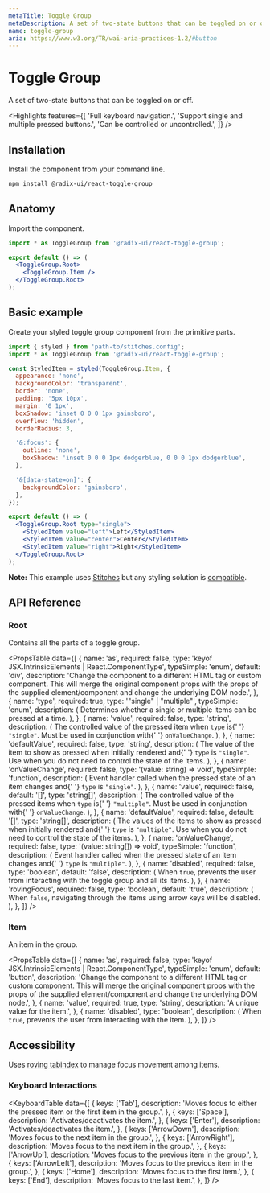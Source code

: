 ```yaml
---
metaTitle: Toggle Group
metaDescription: A set of two-state buttons that can be toggled on or off.
name: toggle-group
aria: https://www.w3.org/TR/wai-aria-practices-1.2/#button
---
```


# Toggle Group

<Description>
  A set of two-state buttons that can be toggled on or off.
</Description>

<Highlights
  features={[
    'Full keyboard navigation.',
    'Support single and multiple pressed buttons.',
    'Can be controlled or uncontrolled.',
  ]}
/>

## Installation

Install the component from your command line.

```bash
npm install @radix-ui/react-toggle-group
```

## Anatomy

Import the component.

```jsx
import * as ToggleGroup from '@radix-ui/react-toggle-group';

export default () => (
  <ToggleGroup.Root>
    <ToggleGroup.Item />
  </ToggleGroup.Root>
);
```

## Basic example

Create your styled toggle group component from the primitive parts.

```jsx
import { styled } from 'path-to/stitches.config';
import * as ToggleGroup from '@radix-ui/react-toggle-group';

const StyledItem = styled(ToggleGroup.Item, {
  appearance: 'none',
  backgroundColor: 'transparent',
  border: 'none',
  padding: '5px 10px',
  margin: '0 1px',
  boxShadow: 'inset 0 0 0 1px gainsboro',
  overflow: 'hidden',
  borderRadius: 3,

  '&:focus': {
    outline: 'none',
    boxShadow: 'inset 0 0 0 1px dodgerblue, 0 0 0 1px dodgerblue',
  },

  '&[data-state=on]': {
    backgroundColor: 'gainsboro',
  },
});

export default () => (
  <ToggleGroup.Root type="single">
    <StyledItem value="left">Left</StyledItem>
    <StyledItem value="center">Center</StyledItem>
    <StyledItem value="right">Right</StyledItem>
  </ToggleGroup.Root>
);
```

<Note>

**Note:** This example uses [Stitches](https://stitches.dev) but any styling solution is [compatible](/docs/primitives/overview/styling).

</Note>

## API Reference

### Root

Contains all the parts of a toggle group.

<PropsTable
  data={[
    {
      name: 'as',
      required: false,
      type: 'keyof JSX.IntrinsicElements | React.ComponentType<any>',
      typeSimple: 'enum',
      default: 'div',
      description:
        'Change the component to a different HTML tag or custom component. This will merge the original component props with the props of the supplied element/component and change the underlying DOM node.',
    },
    {
      name: 'type',
      required: true,
      type: '"single" | "multiple"',
      typeSimple: 'enum',
      description: (
        <span>
          Determines whether a single or multiple items can be pressed at a
          time.
        </span>
      ),
    },
    {
      name: 'value',
      required: false,
      type: 'string',
      description: (
        <span>
          The controlled value of the pressed item when <Code>type</Code> is{' '}
          <Code>"single"</Code>. Must be used in conjunction with{' '}
          <Code>onValueChange</Code>.
        </span>
      ),
    },
    {
      name: 'defaultValue',
      required: false,
      type: 'string',
      description: (
        <span>
          The value of the item to show as pressed when initially rendered and{' '}
          <Code>type</Code> is <Code>"single"</Code>. Use when you do not need
          to control the state of the items.
        </span>
      ),
    },
    {
      name: 'onValueChange',
      required: false,
      type: '(value: string) => void',
      typeSimple: 'function',
      description: (
        <span>
          Event handler called when the pressed state of an item changes and{' '}
          <Code>type</Code> is <Code>"single"</Code>.
        </span>
      ),
    },
    {
      name: 'value',
      required: false,
      default: '[]',
      type: 'string[]',
      description: (
        <span>
          The controlled value of the pressed items when <Code>type</Code> is{' '}
          <Code>"multiple"</Code>. Must be used in conjunction with{' '}
          <Code>onValueChange</Code>.
        </span>
      ),
    },
    {
      name: 'defaultValue',
      required: false,
      default: '[]',
      type: 'string[]',
      description: (
        <span>
          The values of the items to show as pressed when initially rendered and{' '}
          <Code>type</Code> is <Code>"multiple"</Code>. Use when you do not need
          to control the state of the items.
        </span>
      ),
    },
    {
      name: 'onValueChange',
      required: false,
      type: '(value: string[]) => void',
      typeSimple: 'function',
      description: (
        <span>
          Event handler called when the pressed state of an item changes and{' '}
          <Code>type</Code> is <Code>"multiple"</Code>.
        </span>
      ),
    },
    {
      name: 'disabled',
      required: false,
      type: 'boolean',
      default: 'false',
      description: (
        <span>
          When <Code>true</Code>, prevents the user from interacting with the
          toggle group and all its items.
        </span>
      ),
    },
    {
      name: 'rovingFocus',
      required: false,
      type: 'boolean',
      default: 'true',
      description: (
        <span>
          When <Code>false</Code>, navigating through the items using arrow keys
          will be disabled.
        </span>
      ),
    },
  ]}
/>

### Item

An item in the group.

<PropsTable
  data={[
    {
      name: 'as',
      required: false,
      type: 'keyof JSX.IntrinsicElements | React.ComponentType<any>',
      typeSimple: 'enum',
      default: 'button',
      description:
        'Change the component to a different HTML tag or custom component. This will merge the original component props with the props of the supplied element/component and change the underlying DOM node.',
    },
    {
      name: 'value',
      required: true,
      type: 'string',
      description: 'A unique value for the item.',
    },
    {
      name: 'disabled',
      type: 'boolean',
      description: (
        <span>
          When <Code>true</Code>, prevents the user from interacting with the
          item.
        </span>
      ),
    },
  ]}
/>

## Accessibility

Uses [roving tabindex](https://www.w3.org/TR/wai-aria-practices-1.2/examples/radio/radio.html) to manage focus movement among items.

### Keyboard Interactions

<KeyboardTable
  data={[
    {
      keys: ['Tab'],
      description:
        'Moves focus to either the pressed item or the first item in the group.',
    },
    {
      keys: ['Space'],
      description: 'Activates/deactivates the item.',
    },
    {
      keys: ['Enter'],
      description: 'Activates/deactivates the item.',
    },
    {
      keys: ['ArrowDown'],
      description: 'Moves focus to the next item in the group.',
    },
    {
      keys: ['ArrowRight'],
      description: 'Moves focus to the next item in the group.',
    },
    {
      keys: ['ArrowUp'],
      description: 'Moves focus to the previous item in the group.',
    },
    {
      keys: ['ArrowLeft'],
      description: 'Moves focus to the previous item in the group.',
    },
    {
      keys: ['Home'],
      description: 'Moves focus to the first item.',
    },
    {
      keys: ['End'],
      description: 'Moves focus to the last item.',
    },
  ]}
/>
